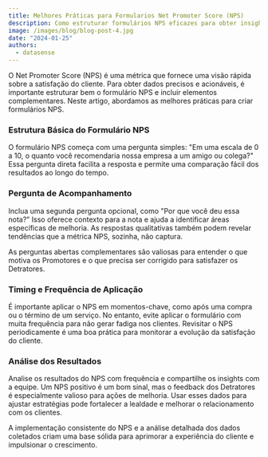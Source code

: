 ```yaml
---
title: Melhores Práticas para Formularios Net Promoter Score (NPS)
description: Como estruturar formulários NPS eficazes para obter insights precisos.
image: /images/blog/blog-post-4.jpg
date: "2024-01-25"
authors:
  - datasense
---
```


O Net Promoter Score (NPS) é uma métrica que fornece uma visão rápida sobre a satisfação do cliente. Para obter dados precisos e acionáveis, é importante estruturar bem o formulário NPS e incluir elementos complementares. Neste artigo, abordamos as melhores práticas para criar formulários NPS.

### Estrutura Básica do Formulário NPS

O formulário NPS começa com uma pergunta simples: "Em uma escala de 0 a 10, o quanto você recomendaria nossa empresa a um amigo ou colega?" Essa pergunta direta facilita a resposta e permite uma comparação fácil dos resultados ao longo do tempo.

### Pergunta de Acompanhamento

Inclua uma segunda pergunta opcional, como "Por que você deu essa nota?" Isso oferece contexto para a nota e ajuda a identificar áreas específicas de melhoria. As respostas qualitativas também podem revelar tendências que a métrica NPS, sozinha, não captura.

<Callout>
  As perguntas abertas complementares são valiosas para entender o que motiva os Promotores e o que precisa ser corrigido para satisfazer os Detratores.
</Callout>

### Timing e Frequência de Aplicação

É importante aplicar o NPS em momentos-chave, como após uma compra ou o término de um serviço. No entanto, evite aplicar o formulário com muita frequência para não gerar fadiga nos clientes. Revisitar o NPS periodicamente é uma boa prática para monitorar a evolução da satisfação do cliente.

### Análise dos Resultados

Analise os resultados do NPS com frequência e compartilhe os insights com a equipe. Um NPS positivo é um bom sinal, mas o feedback dos Detratores é especialmente valioso para ações de melhoria. Usar esses dados para ajustar estratégias pode fortalecer a lealdade e melhorar o relacionamento com os clientes.

A implementação consistente do NPS e a análise detalhada dos dados coletados criam uma base sólida para aprimorar a experiência do cliente e impulsionar o crescimento.
